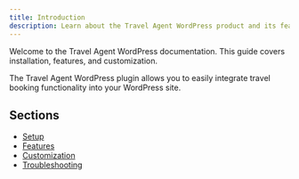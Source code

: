 ```yaml
---
title: Introduction
description: Learn about the Travel Agent WordPress product and its features.
---
```


<InlineTOC items={toc} className='mb-8' />


Welcome to the Travel Agent WordPress documentation. This guide covers installation, features, and customization.

The Travel Agent WordPress plugin allows you to easily integrate travel booking functionality into your WordPress site.

## Sections

- [Setup](./setup)
- [Features](./features)
- [Customization](./customization)
- [Troubleshooting](./troubleshooting)
